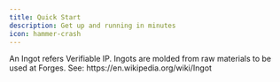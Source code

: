 ```yaml
---
title: Quick Start
description: Get up and running in minutes
icon: hammer-crash
---
```


<Note>
  An Ingot refers Verifiable IP. Ingots are molded from raw materials to be
  used at Forges. See: https://en.wikipedia.org/wiki/Ingot
</Note>
